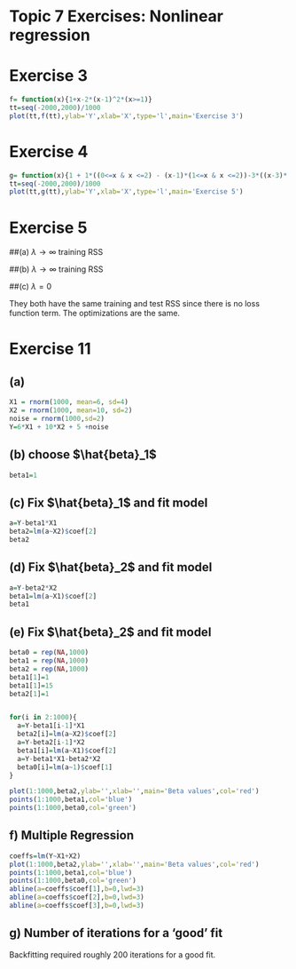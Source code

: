# Topic 7 Exercises: Nonlinear regression

# Exercise 3

```r
f= function(x){1+x-2*(x-1)^2*(x>=1)}
tt=seq(-2000,2000)/1000
plot(tt,f(tt),ylab='Y',xlab='X',type='l',main='Exercise 3')
```


# Exercise 4
```r
g= function(x){1 + 1*((0<=x & x <=2) - (x-1)*(1<=x & x <=2))-3*((x-3)*(3<=x & x<=4) - (4<=x & x<=5))}
tt=seq(-2000,2000)/1000
plot(tt,g(tt),ylab='Y',xlab='X',type='l',main='Exercise 5')
```

# Exercise 5
##(a) $\lambda \to \infty$ training RSS


##(b) $\lambda \to \infty$ training RSS


##(c) $\lambda = 0$

They both have the same training and test RSS since there is no loss function term. The optimizations are the same.

# Exercise 11

## (a)

```r
X1 = rnorm(1000, mean=6, sd=4)
X2 = rnorm(1000, mean=10, sd=2)
noise = rnorm(1000,sd=2)
Y=6*X1 + 10*X2 + 5 +noise
```

## (b) choose $\hat{beta}_1$
```r
beta1=1
```

## (c) Fix $\hat{beta}_1$ and fit model
```r
a=Y-beta1*X1
beta2=lm(a~X2)$coef[2]
beta2
```
## (d) Fix $\hat{beta}_2$ and fit model
```r
a=Y-beta2*X2
beta1=lm(a~X1)$coef[2]
beta1
```


## (e) Fix $\hat{beta}_2$ and fit model
```r
beta0 = rep(NA,1000)
beta1 = rep(NA,1000)
beta2 = rep(NA,1000)
beta1[1]=1
beta1[1]=15
beta2[1]=1


for(i in 2:1000){
  a=Y-beta1[i-1]*X1
  beta2[i]=lm(a~X2)$coef[2]
  a=Y-beta2[i-1]*X2
  beta1[i]=lm(a~X1)$coef[2]
  a=Y-beta1*X1-beta2*X2
  beta0[i]=lm(a~1)$coef[1]
}

plot(1:1000,beta2,ylab='',xlab='',main='Beta values',col='red')
points(1:1000,beta1,col='blue')
points(1:1000,beta0,col='green')
```
## f) Multiple Regression

```r
coeffs=lm(Y~X1+X2)
plot(1:1000,beta2,ylab='',xlab='',main='Beta values',col='red')
points(1:1000,beta1,col='blue')
points(1:1000,beta0,col='green')
abline(a=coeffs$coef[1],b=0,lwd=3)
abline(a=coeffs$coef[2],b=0,lwd=3)
abline(a=coeffs$coef[3],b=0,lwd=3)
```


## g) Number of iterations for a 'good' fit

Backfitting required roughly 200 iterations for a good fit.
